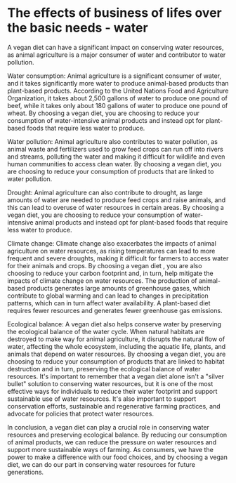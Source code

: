 # The effects of business of lifes over the basic needs - water

A vegan diet can have a significant impact on conserving water resources, as animal agriculture is a major consumer of water and contributor to water pollution.

Water consumption: Animal agriculture is a significant consumer of water, and it takes significantly more water to produce animal-based products than plant-based products. According to the United Nations Food and Agriculture Organization, it takes about 2,500 gallons of water to produce one pound of beef, while it takes only about 180 gallons of water to produce one pound of wheat. By choosing a vegan diet, you are choosing to reduce your consumption of water-intensive animal products and instead opt for plant-based foods that require less water to produce.

Water pollution: Animal agriculture also contributes to water pollution, as animal waste and fertilizers used to grow feed crops can run off into rivers and streams, polluting the water and making it difficult for wildlife and even human communities to access clean water. By choosing a vegan diet, you are choosing to reduce your consumption of products that are linked to water pollution.

Drought: Animal agriculture can also contribute to drought, as large amounts of water are needed to produce feed crops and raise animals, and this can lead to overuse of water resources in certain areas. By choosing a vegan diet, you are choosing to reduce your consumption of water-intensive animal products and instead opt for plant-based foods that require less water to produce.

Climate change: Climate change also exacerbates the impacts of animal agriculture on water resources, as rising temperatures can lead to more frequent and severe droughts, making it difficult for farmers to access water for their animals and crops. By choosing a vegan diet , you are also choosing to reduce your carbon footprint and, in turn, help mitigate the impacts of climate change on water resources. The production of animal-based products generates large amounts of greenhouse gases, which contribute to global warming and can lead to changes in precipitation patterns, which can in turn affect water availability. A plant-based diet requires fewer resources and generates fewer greenhouse gas emissions.

Ecological balance: A vegan diet also helps conserve water by preserving the ecological balance of the water cycle. When natural habitats are destroyed to make way for animal agriculture, it disrupts the natural flow of water, affecting the whole ecosystem, including the aquatic life, plants, and animals that depend on water resources. By choosing a vegan diet, you are choosing to reduce your consumption of products that are linked to habitat destruction and in turn, preserving the ecological balance of water resources.
It's important to remember that a vegan diet alone isn't a "silver bullet" solution to conserving water resources, but it is one of the most effective ways for individuals to reduce their water footprint and support sustainable use of water resources. It's also important to support conservation efforts, sustainable and regenerative farming practices, and advocate for policies that protect water resources.

In conclusion, a vegan diet can play a crucial role in conserving water resources and preserving ecological balance. By reducing our consumption of animal products, we can reduce the pressure on water resources and support more sustainable ways of farming. As consumers, we have the power to make a difference with our food choices, and by choosing a vegan diet, we can do our part in conserving water resources for future generations.



